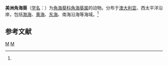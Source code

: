 {{Speciesbox
| genus = Cerianthus
| species = americanus
| authority = (Verrill, 1866)<ref name='id9828'>{{cite web| url =http://www.bioinfo.cn/db05/BjdwSpecies.php?action=view&id=9828| title =美洲角海葵| work =《中国动物物种编目数据库》| publisher =中国科学院微生物研究所| author =中国科学院动物研究所| accessdate =2009-04-16| deadurl =yes| archiveurl =https://web.archive.org/web/20160305021954/http://www.bioinfo.cn/db05/BjdwSpecies.php?action=view&id=9828| archivedate =2016-03-05}}</ref>
}}

'''美洲角海葵'''（[[学名|学名]]：{{lang|la|''Cerianthus americanus''}}）为[[角海葵科|角海葵科]][[角海葵属|角海葵属]]的动物。分布于[[澳大利亚|澳大利亚]]、西太平洋沿岸，包括[[渤海|渤海]]、[[黄海|黄海]]、[[东海|东海]]、南海沿海等海域。<ref name='id9828'/>

== 参考文献 ==
{{reflist}}

{{Taxonbar}}

[[Category:1866年描述的动物|M]]
[[Category:角海葵属|M]]


{{Cnidarian-stub}}